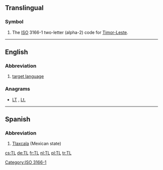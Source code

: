 {{also|Tl|.tl}}
==Translingual==
===Symbol===
{{head|mul|symbol}}

# The [[ISO]] 3166-1 two-letter (alpha-2) code for [[Timor-Leste]].

[[Category:ISO 3166-1]]

----
==English==

===Abbreviation===
{{en-abbr}}

# {{linguistics}} [[target language]]

===Anagrams===
* [[LT#English|LT]] , [[Lt.#English|Lt.]]

----

==Spanish==

===Abbreviation===
{{head|es|abbreviation}}

# [[Tlaxcala]] (Mexican state)

[[cs:TL]]
[[de:TL]]
[[fr:TL]]
[[nl:TL]]
[[pl:TL]]
[[tr:TL]]
